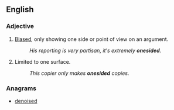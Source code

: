 ==English==

===Adjective===
{{en-adj}}

# [[biased|Biased]], only showing one side or point of view on an argument.
#:''His reporting is very partisan, it's extremely '''onesided'''.''
# {{context|not comparable}} Limited to one surface.
#:''This copier only makes '''onesided''' copies.''

===Anagrams===
* [[denoised#English|denoised]]